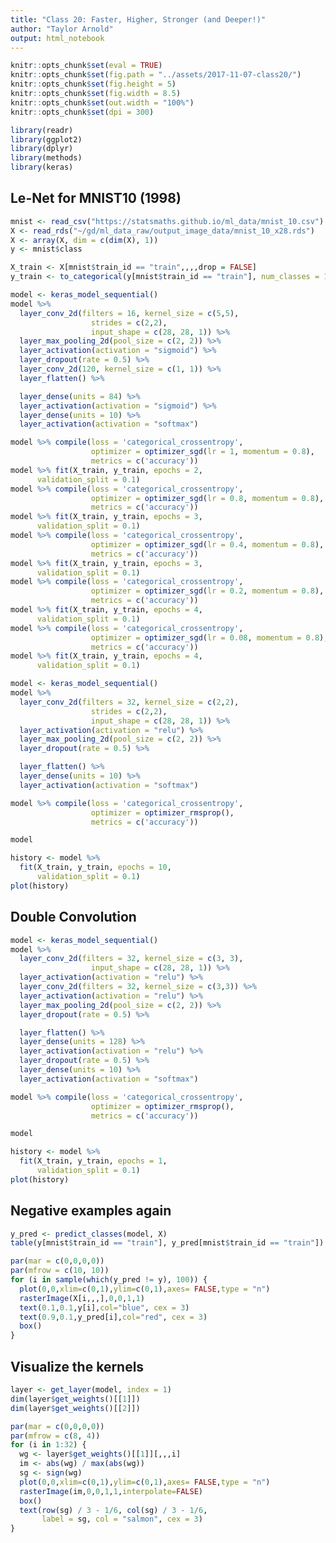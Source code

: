 ```yaml
---
title: "Class 20: Faster, Higher, Stronger (and Deeper!)"
author: "Taylor Arnold"
output: html_notebook
---
```



```r
knitr::opts_chunk$set(eval = TRUE)
knitr::opts_chunk$set(fig.path = "../assets/2017-11-07-class20/")
knitr::opts_chunk$set(fig.height = 5)
knitr::opts_chunk$set(fig.width = 8.5)
knitr::opts_chunk$set(out.width = "100%")
knitr::opts_chunk$set(dpi = 300)
```

```r
library(readr)
library(ggplot2)
library(dplyr)
library(methods)
library(keras)
```

## Le-Net for MNIST10 (1998)

```r
mnist <- read_csv("https://statsmaths.github.io/ml_data/mnist_10.csv")
X <- read_rds("~/gd/ml_data_raw/output_image_data/mnist_10_x28.rds")
X <- array(X, dim = c(dim(X), 1))
y <- mnist$class

X_train <- X[mnist$train_id == "train",,,,drop = FALSE]
y_train <- to_categorical(y[mnist$train_id == "train"], num_classes = 10)
```

```r
model <- keras_model_sequential()
model %>%
  layer_conv_2d(filters = 16, kernel_size = c(5,5),
                  strides = c(2,2),
                  input_shape = c(28, 28, 1)) %>%
  layer_max_pooling_2d(pool_size = c(2, 2)) %>%
  layer_activation(activation = "sigmoid") %>%
  layer_dropout(rate = 0.5) %>%
  layer_conv_2d(120, kernel_size = c(1, 1)) %>%
  layer_flatten() %>%

  layer_dense(units = 84) %>%
  layer_activation(activation = "sigmoid") %>%
  layer_dense(units = 10) %>%
  layer_activation(activation = "softmax")
```

```r
model %>% compile(loss = 'categorical_crossentropy',
                  optimizer = optimizer_sgd(lr = 1, momentum = 0.8),
                  metrics = c('accuracy'))
model %>% fit(X_train, y_train, epochs = 2,
      validation_split = 0.1)
model %>% compile(loss = 'categorical_crossentropy',
                  optimizer = optimizer_sgd(lr = 0.8, momentum = 0.8),
                  metrics = c('accuracy'))
model %>% fit(X_train, y_train, epochs = 3,
      validation_split = 0.1)
model %>% compile(loss = 'categorical_crossentropy',
                  optimizer = optimizer_sgd(lr = 0.4, momentum = 0.8),
                  metrics = c('accuracy'))
model %>% fit(X_train, y_train, epochs = 3,
      validation_split = 0.1)
model %>% compile(loss = 'categorical_crossentropy',
                  optimizer = optimizer_sgd(lr = 0.2, momentum = 0.8),
                  metrics = c('accuracy'))
model %>% fit(X_train, y_train, epochs = 4,
      validation_split = 0.1)
model %>% compile(loss = 'categorical_crossentropy',
                  optimizer = optimizer_sgd(lr = 0.08, momentum = 0.8),
                  metrics = c('accuracy'))
model %>% fit(X_train, y_train, epochs = 4,
      validation_split = 0.1)
```











```r
model <- keras_model_sequential()
model %>%
  layer_conv_2d(filters = 32, kernel_size = c(2,2),
                  strides = c(2,2),
                  input_shape = c(28, 28, 1)) %>%
  layer_activation(activation = "relu") %>%
  layer_max_pooling_2d(pool_size = c(2, 2)) %>%
  layer_dropout(rate = 0.5) %>%

  layer_flatten() %>%
  layer_dense(units = 10) %>%
  layer_activation(activation = "softmax")

model %>% compile(loss = 'categorical_crossentropy',
                  optimizer = optimizer_rmsprop(),
                  metrics = c('accuracy'))

model
```

```r
history <- model %>%
  fit(X_train, y_train, epochs = 10,
      validation_split = 0.1)
plot(history)
```

## Double Convolution

```r
model <- keras_model_sequential()
model %>%
  layer_conv_2d(filters = 32, kernel_size = c(3, 3),
                  input_shape = c(28, 28, 1)) %>%
  layer_activation(activation = "relu") %>%
  layer_conv_2d(filters = 32, kernel_size = c(3,3)) %>%
  layer_activation(activation = "relu") %>%
  layer_max_pooling_2d(pool_size = c(2, 2)) %>%
  layer_dropout(rate = 0.5) %>%

  layer_flatten() %>%
  layer_dense(units = 128) %>%
  layer_activation(activation = "relu") %>%
  layer_dropout(rate = 0.5) %>%
  layer_dense(units = 10) %>%
  layer_activation(activation = "softmax")

model %>% compile(loss = 'categorical_crossentropy',
                  optimizer = optimizer_rmsprop(),
                  metrics = c('accuracy'))

model
```

```r
history <- model %>%
  fit(X_train, y_train, epochs = 1,
      validation_split = 0.1)
plot(history)
```

## Negative examples again

```r
y_pred <- predict_classes(model, X)
table(y[mnist$train_id == "train"], y_pred[mnist$train_id == "train"])
```

```r
par(mar = c(0,0,0,0))
par(mfrow = c(10, 10))
for (i in sample(which(y_pred != y), 100)) {
  plot(0,0,xlim=c(0,1),ylim=c(0,1),axes= FALSE,type = "n")
  rasterImage(X[i,,,],0,0,1,1)
  text(0.1,0.1,y[i],col="blue", cex = 3)
  text(0.9,0.1,y_pred[i],col="red", cex = 3)
  box()
}
```

## Visualize the kernels


```r
layer <- get_layer(model, index = 1)
dim(layer$get_weights()[[1]])
dim(layer$get_weights()[[2]])
```

```r
par(mar = c(0,0,0,0))
par(mfrow = c(8, 4))
for (i in 1:32) {
  wg <- layer$get_weights()[[1]][,,,i]
  im <- abs(wg) / max(abs(wg))
  sg <- sign(wg)
  plot(0,0,xlim=c(0,1),ylim=c(0,1),axes= FALSE,type = "n")
  rasterImage(im,0,0,1,1,interpolate=FALSE)
  box()
  text(row(sg) / 3 - 1/6, col(sg) / 3 - 1/6,
       label = sg, col = "salmon", cex = 3)
}
```

